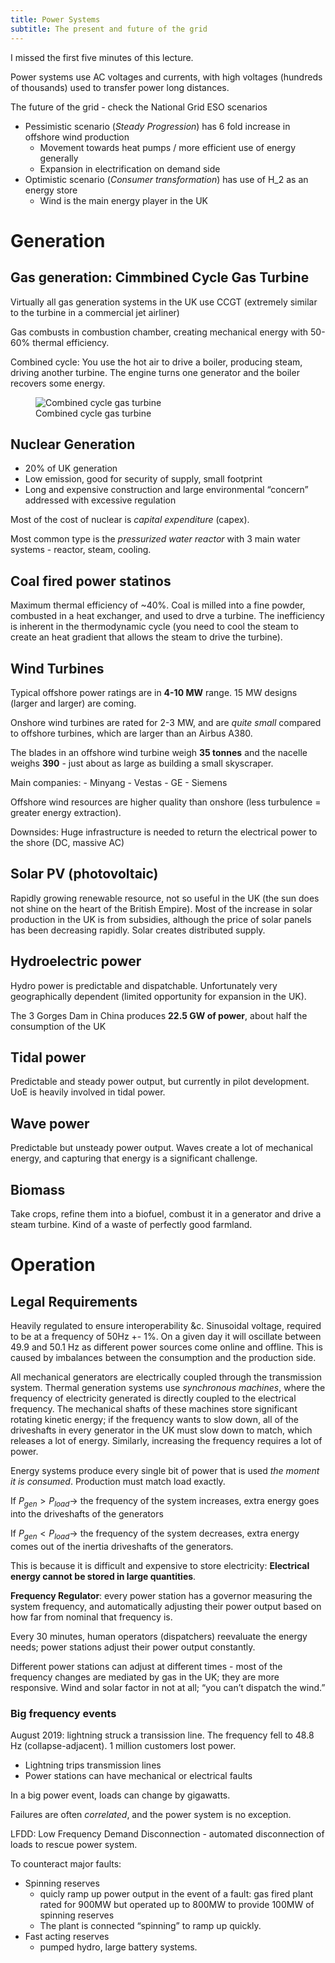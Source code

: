 ```yaml
---
title: Power Systems
subtitle: The present and future of the grid
---
```


:::{.callout-caution}
I missed the first five minutes of this lecture.
:::

Power systems use AC voltages and currents, with high voltages (hundreds of thousands) used to transfer power long distances.

The future of the grid - check the National Grid ESO scenarios

- Pessimistic scenario (*Steady Progression*) has 6 fold increase in offshore wind production
    - Movement towards heat pumps / more efficient use of energy generally
    - Expansion in electrification on demand side
- Optimistic scenario (*Consumer transformation*) has use of H_2 as an energy store
    - Wind is the main energy player in the UK

# Generation

## Gas generation: Cimmbined Cycle Gas Turbine

Virtually all gas generation systems in the UK use CCGT (extremely similar to the turbine in a commercial jet airliner)

Gas combusts in combustion chamber, creating mechanical energy with 50-60% thermal efficiency.

Combined cycle: You use the hot air to drive a boiler, producing steam, driving another turbine. The engine turns one generator and the boiler recovers some energy.

![Combined cycle gas turbine](Images/2_CCGT.png)

## Nuclear Generation

- 20% of UK generation
- Low emission, good for security of supply, small footprint
- Long and expensive construction and large environmental "concern" addressed with excessive regulation

Most of the cost of nuclear is *capital expenditure* (capex). 

Most common type is the *pressurized water reactor* with 3 main water systems - reactor, steam, cooling.

## Coal fired power statinos

Maximum thermal efficiency of ~40%. Coal is milled into a fine powder, combusted in a heat exchanger, and used to drve a turbine. The inefficiency is inherent in the thermodynamic cycle (you need to cool the steam to create an heat gradient that allows the steam to drive the turbine).

## Wind Turbines

Typical offshore power ratings are in **4-10 MW** range. 15 MW designs (larger and larger) are coming.

:::{.callout-note}
Onshore wind turbines are rated for 2-3 MW, and are *quite small* compared to offshore turbines, which are larger than an Airbus A380.
:::

The blades in an offshore wind turbine weigh **35 tonnes** and the nacelle weighs **390** - just about as large as building a small skyscraper.

Main companies:
- Minyang
- Vestas
- GE
- Siemens

Offshore wind resources are higher quality than onshore (less turbulence = greater energy extraction).

Downsides:
Huge infrastructure is needed to return the electrical power to the shore (DC, massive AC)

## Solar PV (photovoltaic)

Rapidly growing renewable resource, not so useful in the UK (the sun does not shine on the heart of the British Empire). Most of the increase in solar production in the UK is from subsidies, although the price of solar panels has been decreasing rapidly. Solar creates distributed supply.

## Hydroelectric power

Hydro power is predictable and dispatchable. Unfortunately very geographically dependent (limited opportunity for expansion in the UK).

The 3 Gorges Dam in China produces **22.5 GW of power**, about half the consumption of the UK

## Tidal power

Predictable and steady power output, but currently in pilot development. UoE is heavily involved in tidal power.

## Wave power

Predictable but unsteady power output. Waves create a lot of mechanical energy, and capturing that energy is a significant challenge.

## Biomass

Take crops, refine them into a biofuel, combust it in a generator and drive a steam turbine. Kind of a waste of perfectly good farmland.

# Operation

## Legal Requirements

Heavily regulated to ensure interoperability &c. Sinusoidal voltage, required to be at a frequency of 50Hz +- 1%. On a given day it will oscillate between 49.9 and 50.1 Hz as different power sources come online and offline. This is caused by imbalances between the consumption and the production side.

All mechanical generators are electrically coupled through the transmission system. Thermal generation systems use *synchronous machines*, where the frequency of electricity generated is directly coupled to the electrical frequency. The mechanical shafts of these machines store significant rotating kinetic energy; if the frequency wants to slow down, all of the driveshafts in every generator in the UK must slow down to match, which releases a lot of energy. Similarly, increasing the frequency requires a lot of power.

Energy systems produce every single bit of power that is used *the moment it is consumed*. Production must match load exactly.

If $P_{gen} > P_{load} \rightarrow$ the frequency of the system increases, extra energy goes into the driveshafts of the generators

If $P_{gen} < P_{load} \rightarrow$ the frequency of the system decreases, extra energy comes out of the inertia driveshafts of the generators.

This is because it is difficult and expensive to store electricity: **Electrical energy cannot be stored in large quantities**.

**Frequency Regulator**: every power station has a governor measuring the system frequency, and automatically adjusting their power output based on how far from nominal that frequency is.

Every 30 minutes, human operators (dispatchers) reevaluate the energy needs; power stations adjust their power output constantly.

Different power stations can adjust at different times - most of the frequency changes are mediated by gas in the UK; they are more responsive. Wind and solar factor in not at all; "you can't dispatch the wind."

### Big frequency events

August 2019: lightning struck a transission line. The frequency fell to 48.8 Hz (collapse-adjacent). 1 million customers lost power.

- Lightning trips transmission lines
- Power stations can have mechanical or electrical faults

In a big power event, loads can change by gigawatts.

Failures are often *correlated*, and the power system is no exception.

LFDD: Low Frequency Demand Disconnection - automated disconnection of loads to rescue power system.

To counteract major faults: 

- Spinning reserves 
    - quicly ramp up power output in the event of a fault: gas fired plant rated for 900MW but operated up to 800MW to provide 100MW of spinning reserves
    - The plant is connected "spinning" to ramp up quickly.
- Fast acting reserves
    - pumped hydro, large battery systems.